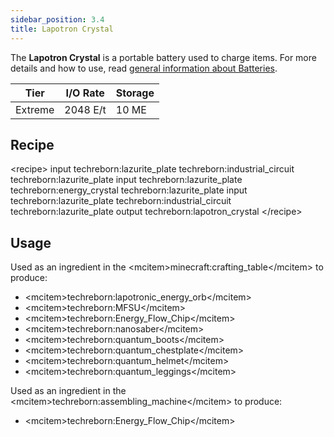 ```yaml
---
sidebar_position: 3.4
title: Lapotron Crystal
---
```


<ItemImage file="lapotron_crystal" alt="Lapotron Crystal" size="200" />

The **Lapotron Crystal** is a portable battery used to charge items. For more details and how to use, read [general information about Batteries](/docs/items/battery).

| Tier    | I/O Rate | Storage |
| ------- | -------- | ------- |
| Extreme | 2048 E/t | 10 ME   |

## Recipe

\<recipe\> input techreborn:lazurite_plate techreborn:industrial_circuit techreborn:lazurite_plate input techreborn:lazurite_plate techreborn:energy_crystal techreborn:lazurite_plate input techreborn:lazurite_plate techreborn:industrial_circuit techreborn:lazurite_plate output techreborn:lapotron_crystal \</recipe\>

## Usage

Used as an ingredient in the \<mcitem\>minecraft:crafting_table\</mcitem\> to produce:

- \<mcitem\>techreborn:lapotronic_energy_orb\</mcitem\>
- \<mcitem\>techreborn:MFSU\</mcitem\>
- \<mcitem\>techreborn:Energy_Flow_Chip\</mcitem\>
- \<mcitem\>techreborn:nanosaber\</mcitem\>
- \<mcitem\>techreborn:quantum_boots\</mcitem\>
- \<mcitem\>techreborn:quantum_chestplate\</mcitem\>
- \<mcitem\>techreborn:quantum_helmet\</mcitem\>
- \<mcitem\>techreborn:quantum_leggings\</mcitem\>

Used as an ingredient in the \<mcitem\>techreborn:assembling_machine\</mcitem\> to produce:

- \<mcitem\>techreborn:Energy_Flow_Chip\</mcitem\>
